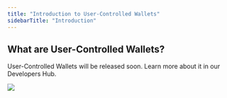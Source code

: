 ```yaml
---
title: "Introduction to User-Controlled Wallets"
sidebarTitle: "Introduction"
---
```


## What are User-Controlled Wallets?

User-Controlled Wallets will be released soon. Learn more about it in our Developers Hub.

<img src="/en/images/mpc-wallet/UCW.svg"/>